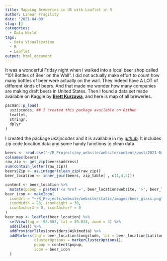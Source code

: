 ```yaml
---
title: Mapping Breweries in US with Leaflet in R
author: Linear Fragility
date: '2021-04-09'
slug: []
categories:
  - Data World
tags:
  - Data Visualization
  - R
  - Leaflet
output: html_document
---
```


It was a wonderful Friday night when I walked into a local beer shop called "101 Bottles of Beer on the Wall". I did not actually make effort to count how many bottles of beer were actually on the wall. They indeed have A LOT of different kinds of beers. And that made me wonder how many companies are making draft beers in United States. Then I found a data set made available on Kaggle by [__Brett Kurzawa__](http://kaggle.com/brkurzawa/usbreweries), and here is map of all breweries.

```r
pacman::p_load(
  uszipcodes, ## I created this package available on Github
  leaflet,
  stringr,
  dplyr
)
```

I created the package _uszipcodes_ and it is available in my [_github_](https://github.com/li-wen-li/uszipcodes). It includes zip code location data and some handy functions to clean data.

```r
beers <- read.csv("~/R_Projects/my_website/website/content/post/2021-04-09-mapping-breweries-in-us-with-leaflet-in-r/breweries_us.csv") ## data downloaded from https://www.kaggle.com/brkurzawa/us-breweries
colnames(beers)
raw_zip <- get_zip(beers$address)
sum(contain_letter(raw_zip))
beers$Zip <- as.integer(clean_zip(raw_zip))
beer_location <- inner_join(beers, zip_table[ , c(1,4,5)])

content <- beer_location %>%
  mutate(popup = paste0('<a href =', beer_location$website, '>', beer_location$brewery_name, '</a>'))
beer_icon <- makeIcon(
  iconUrl = "~/R_Projects/website/website/static/images/beer_glass.png",
  iconWidth = 28, iconHeight = 30,
  iconAnchorX = 0, iconAnchorY = 0
)
beer_map <- leaflet(beer_location) %>%
  setView(lng = -98.583, lat = 39.833, zoom = 4) %>% 
  addTiles() %>% 
  addProviderTiles(providers$Wikimedia) %>% 
  addMarkers(lng = beer_location$Longitude, lat = beer_location$Latitude,
             clusterOptions = markerClusterOptions(),
             popup = content$popup,
             icon = beer_icon
  )
```


